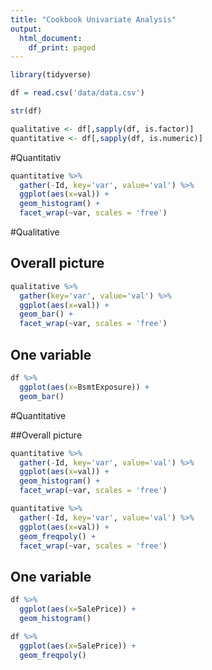 ```yaml
---
title: "Cookbook Univariate Analysis"
output:
  html_document:
    df_print: paged
---
```


```r
library(tidyverse)
```

```r
df = read.csv('data/data.csv')
```

```r
str(df)
```
```r
qualitative <- df[,sapply(df, is.factor)]
quantitative <- df[,sapply(df, is.numeric)]
```


#Quantitativ
```r
quantitative %>%
  gather(-Id, key='var', value='val') %>%
  ggplot(aes(x=val)) +
  geom_histogram() +
  facet_wrap(~var, scales = 'free')
```


#Qualitative

## Overall picture
```r
qualitative %>%
  gather(key='var', value='val') %>%
  ggplot(aes(x=val)) +
  geom_bar() +
  facet_wrap(~var, scales = 'free')
```

## One variable

```r
df %>%
  ggplot(aes(x=BsmtExposure)) +
  geom_bar()

```





#Quantitative



##Overall picture
```r
quantitative %>%
  gather(-Id, key='var', value='val') %>%
  ggplot(aes(x=val)) +
  geom_histogram() +
  facet_wrap(~var, scales = 'free')
```


```r
quantitative %>%
  gather(-Id, key='var', value='val') %>%
  ggplot(aes(x=val)) +
  geom_freqpoly() +
  facet_wrap(~var, scales = 'free')
```

## One variable

```r
df %>%
  ggplot(aes(x=SalePrice)) +
  geom_histogram()

```


```r
df %>%
  ggplot(aes(x=SalePrice)) +
  geom_freqpoly()

```